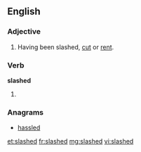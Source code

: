 ==English==

===Adjective===
{{en-adj|-}}

# Having been slashed, [[cut]] or [[rent]].

===Verb===
'''slashed'''

# {{past of|[[slash]]}}

===Anagrams===
* [[hassled#English|hassled]]

[[et:slashed]]
[[fr:slashed]]
[[mg:slashed]]
[[vi:slashed]]
